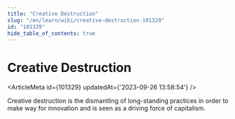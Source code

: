 ```yaml
---
title: "Creative Destruction"
slug: "/en/learn/wiki/creative-destruction-101329"
id: "101329"
hide_table_of_contents: true
---
```



# Creative Destruction

<ArticleMeta id={101329} updatedAt={'2023-09-26 13:58:54'} />
<div className='border-solid border-b border-t-0 my-4 border-[var(--ifm-color-gray-300)]' />

Creative destruction is the dismantling of long-standing practices in order to make way for innovation and is seen as a driving force of capitalism.

